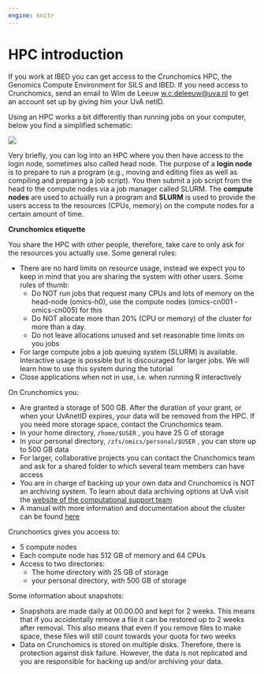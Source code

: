 ---
engine: knitr
---

# HPC introduction

If you work at IBED you can get access to the Crunchomics HPC, the Genomics Compute Environment for SILS and IBED. If you need access to Crunchomics, send an email to Wim de Leeuw [w.c.deleeuw\@uva.nl](mailto:w.c.deleeuw@uva.nl){.email} to get an account set up by giving him your UvA netID.

Using an HPC works a bit differently than running jobs on your computer, below you find a simplified schematic:

![](../img/crunchomics1.png)

Very briefly, you can log into an HPC where you then have access to the login node, sometimes also called head node. The purpose of a **login node** is to prepare to run a program (e.g., moving and editing files as well as compiling and preparing a job script). You then submit a job script from the head to the compute nodes via a job manager called SLURM. The **compute nodes** are used to actually run a program and **SLURM** is used to provide the users access to the resources (CPUs, memory) on the compute nodes for a certain amount of time.

::: callout-important
**Crunchomics etiquette**

You share the HPC with other people, therefore, take care to only ask for the resources you actually use. Some general rules:

-   There are no hard limits on resource usage, instead we expect you to keep in mind that you are sharing the system with other users. Some rules of thumb:
    -   Do NOT run jobs that request many CPUs and lots of memory on the head-node (omics-h0), use the compute nodes (omics-cn001 - omics-cn005) for this
    -   Do NOT allocate more than 20% (CPU or memory) of the cluster for more than a day.
    -   Do not leave allocations unused and set reasonable time limits on you jobs
-   For large compute jobs a job queuing system (SLURM) is available. Interactive usage is possible but is discouraged for larger jobs. We will learn how to use this system during the tutorial
-   Close applications when not in use, i.e. when running R interactively
:::

On Crunchomics you:

-   Are granted a storage of 500 GB. After the duration of your grant, or when your UvAnetID expires, your data will be removed from the HPC. If you need more storage space, contact the Crunchomics team.
-   In your home directory, `/home/$USER` , you have 25 G of storage
-   In your personal directory, `/zfs/omics/personal/$USER` , you can store up to 500 GB data
-   For larger, collaborative projects you can contact the Crunchomics team and ask for a shared folder to which several team members can have access
-   You are in charge of backing up your own data and Crunchomics is NOT an archiving system. To learn about data archiving options at UvA visit the [website of the computational support team](https://ibed.uva.nl/facilities/computational-facilities/ibed-computational-support-team/ibed-computational-support-team.html)
-   A manual with more information and documentation about the cluster can be found [here](https://crunchomics-documentation.readthedocs.io/en/latest)

Crunchomics gives you access to:

-   5 compute nodes
-   Each compute node has 512 GB of memory and 64 CPUs
-   Access to two directories:
    -   The home directory with 25 GB of storage
    -   your personal directory, with 500 GB of storage

Some information about snapshots:

-   Snapshots are made daily at 00.00.00 and kept for 2 weeks. This means that if you accidentally remove a file it can be restored up to 2 weeks after removal. This also means that even if you remove files to make space, these files will still count towards your quota for two weeks
-   Data on Crunchomics is stored on multiple disks. Therefore, there is protection against disk failure. However, the data is not replicated and you are responsible for backing up and/or archiving your data.